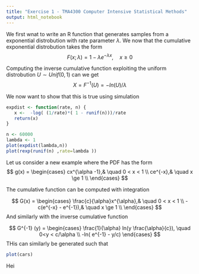 ```yaml
---
title: "Exercise 1 - TMA4300 Computer Intensive Statistical Methods"
output: html_notebook
---
```


We first wnat to write an R function that generates  samples from a exponential distrobution with rate parameter $\lambda$. 
We now that the cumulative exponential distrobution takes the form $$ F(x;\lambda) =  1 - \lambda e ^{-\lambda x},  \quad x \ge 0 
$$

Computing the inverse cumulative function exploiting the uniform distrobution $U \sim Unif(0,1)$ can we get 
$$
X = F^{-1}(U) = - ln (U)/\lambda  
$$

We now want to show that this is true using simulation

```r
expdist <- function(rate, n) {
   x <-  -log( (1/rate)*( 1 - runif(n)))/rate
   return(x)
}

n <- 60000
lambda <- 1
plot(expdist(lambda,n))
plot(rexp(runif(n) ,rate=lambda ))

```




Let us consider a new example where the PDF has the form
$$
g(x) = 
\begin{cases}
cx^{\alpha -1},& \quad 0 < x < 1 \\
ce^{-x},& \quad x  \ge 1 \\
\end{cases}
$$

The cumulative function can be computed with integration

$$
G(x) = 
\begin{cases}
\frac{c}{\alpha}x^{\alpha},& \quad 0 < x < 1 \\
-c(e^{-x} - e^{-1}),& \quad x  \ge 1 \\
\end{cases}
$$
And similarly with the inverse cumulative function

$$
G^{-1} (y) = \begin{cases}
 \frac{1}{\alpha} ln(y \frac{\alpha}{c}), \quad 0<y < c/\alpha \\
-ln( e^{-1} - y/c) 
\end{cases}
$$
THis can similarly be generated such that 
```r
plot(cars)
```
Hei
